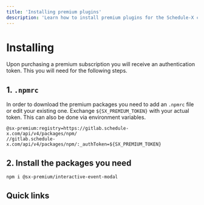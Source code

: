 ```yaml
---
title: 'Installing premium plugins'
description: 'Learn how to install premium plugins for the Schedule-X calendar'
---
```


# Installing

Upon purchasing a premium subscription you will receive an authentication token. This you will need for the following steps.

## 1. `.npmrc`

In order to download the premium packages you need to add an `.npmrc` file or edit your existing one. Exchange `${SX_PREMIUM_TOKEN}` with your actual token. This can also be done via environment variables.

```
@sx-premium:registry=https://gitlab.schedule-x.com/api/v4/packages/npm/
//gitlab.schedule-x.com/api/v4/packages/npm/:_authToken=${SX_PREMIUM_TOKEN}
```

## 2. Install the packages you need

```bash copy
npm i @sx-premium/interactive-event-modal
```

## Quick links


<Cards num={2}>
  <Cards.Card
    arrow
    title="Interactive event modal"
    href="/docs/calendar/plugins/interactive-event-modal"
  ></Cards.Card>
  <Cards.Card
    arrow
    title="Drag-to-create plugin"
    href="/docs/calendar/plugins/drag-to-create"
  ></Cards.Card>
</Cards>

<Cards num={2}>
  <Cards.Card
    arrow
    title="Sidebar plugin"
    href="/docs/calendar/plugins/sidebar"
  ></Cards.Card>
  <Cards.Card
    arrow
    title="Resource view"
    href="/docs/calendar/resource-scheduler"
  ></Cards.Card>
</Cards>
